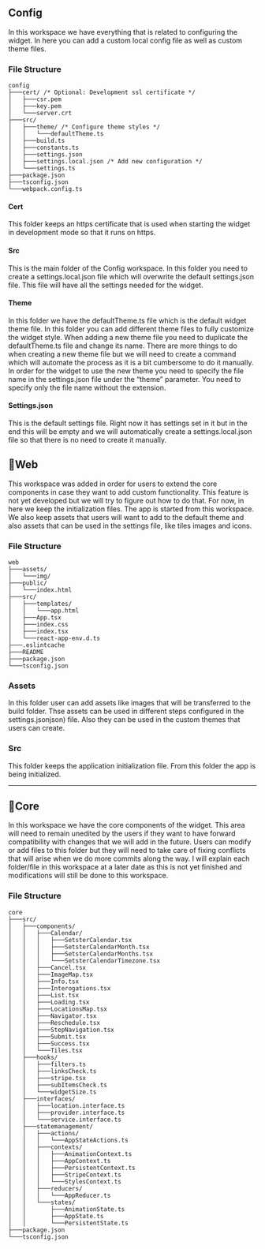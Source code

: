 ## Config
In this workspace we have everything that is related to configuring the widget. In here you can add a custom local config file as well as custom theme files.

### File Structure

```
config
├───cert/ /* Optional: Development ssl certificate */
│   ├───csr.pem
│   ├───key.pem
│   └───server.crt
├───src/
│   ├───theme/ /* Configure theme styles */
│   │   └───defaultTheme.ts
│   ├───build.ts
│   ├───constants.ts
│   ├───settings.json
│   ├───settings.local.json /* Add new configuration */
│   └───settings.ts
├───package.json
├───tsconfig.json
└───webpack.config.ts
```

#### Cert
This folder keeps an https certificate that is used when starting the widget in development mode so that it runs on https.

#### Src 
This is the main folder of the Config workspace. In this folder you need to create a settings.local.json file which will overwrite the default settings.json file.  This file will have all the settings needed for the widget.

#### Theme 
In this folder we have the defaultTheme.ts file which is the default widget theme file. In this folder you can add different theme files to fully customize the widget style. When adding a new theme file you need to duplicate the defaultTheme.ts file and change its name. There are more things to do when creating a new theme file but we will need to create a command which will automate the process as it is a bit cumbersome to do it manually.
In order for the widget to use the new theme you need to specify the file name in the settings.json file under the “theme” parameter. You need to specify only the file name without the extension.

#### Settings.json
This is the default settings file. Right now it has settings set in it but in the end this will be empty and we will automatically create a settings.local.json file so that there is no need to create it manually. 


## 📂Web
This workspace was added in order for users to extend the core components in case they want to add custom functionality. This feature is not yet developed but we will try to figure out how to do that. For now, in here we keep the initialization files. The app is started from this workspace. We also keep assets that users will want to add to the default theme and also assets that can be used in the settings file, like tiles images and icons.

### File Structure

```
web
├───assets/
│   └───img/
├───public/
│   └───index.html
├───src/
│   ├───templates/
│   │   └───app.html
│   ├───App.tsx
│   ├───index.css
│   ├───index.tsx
│   └───react-app-env.d.ts
├───.eslintcache
├───README
├───package.json
└───tsconfig.json
```

### Assets
In this folder user can add assets like images that will be transferred to the build folder. Thse assets can be used in different steps configured in the settings.jsonjson) file. Also they can be used in the custom themes that users can create.

### Src
This folder keeps the application initialization file. From this folder the app is being initialized.

<hr>

## 📂Core
In this workspace we have the core components of the widget. This area will need to remain unedited by the users if they want to have forward compatibility with changes that we will add in the future. Users can modify or add files to this folder but they will need to take care of fixing conflicts that will arise when we do more commits along the way. I will explain each folder/file in this workspace at a later date as this is not yet finished and modifications will still be done to this workspace. 

### File Structure

```
core
├───src/
│   ├───components/
│   │   ├───Calendar/
│   │   │   ├───SetsterCalendar.tsx
│   │   │   ├───SetsterCalendarMonth.tsx
│   │   │   ├───SetsterCalendarMonths.tsx
│   │   │   └───SetsterCalendarTimezone.tsx
│   │   ├───Cancel.tsx
│   │   ├───ImageMap.tsx
│   │   ├───Info.tsx
│   │   ├───Interogations.tsx
│   │   ├───List.tsx
│   │   ├───Loading.tsx
│   │   ├───LocationsMap.tsx
│   │   ├───Navigator.tsx
│   │   ├───Reschedule.tsx
│   │   ├───StepNavigation.tsx
│   │   ├───Submit.tsx
│   │   ├───Success.tsx
│   │   └───Tiles.tsx
│   ├───hooks/
│   │   ├───filters.ts
│   │   ├───linksCheck.ts
│   │   ├───stripe.tsx
│   │   ├───subItemsCheck.ts
│   │   └───widgetSize.ts
│   ├───interfaces/
│   │   ├───location.interface.ts
│   │   ├───provider.interface.ts
│   │   └───service.interface.ts
│   ├───statemanagement/
│   │   ├───actions/
│   │   │   └───AppStateActions.ts
│   │   ├───contexts/
│   │   │   ├───AnimationContext.ts
│   │   │   ├───AppContext.ts
│   │   │   ├───PersistentContext.ts
│   │   │   ├───StripeContext.ts
│   │   │   └───StylesContext.ts
│   │   ├───reducers/
│   │   │   └───AppReducer.ts
│   │   └───states/
│   │       ├───AnimationState.ts
│   │       ├───AppState.ts
│   │       └───PersistentState.ts
├───package.json
└───tsconfig.json
```